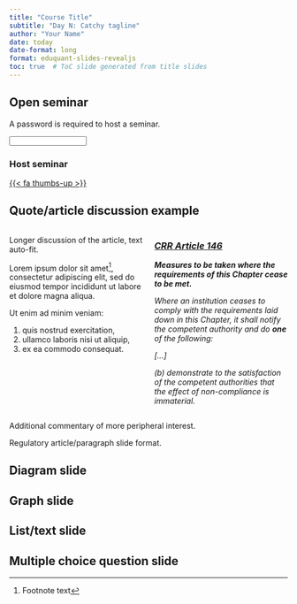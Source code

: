 ```yaml
---
title: "Course Title"
subtitle: "Day N: Catchy tagline"
author: "Your Name"
date: today
date-format: long
format: eduquant-slides-revealjs
toc: true  # ToC slide generated from title slides
---
```



## Open seminar

A password is required to host a seminar.

<div><input type="password" id="password" style="font-size:70%;" value=""></div>


### Host seminar
<a id="host" href="#"> {{< fa thumbs-up >}} </a>

## Quote/article discussion example

:::: {.columns}

::: {.column width="50%" .r-fit-text}
Longer discussion of the article, text auto-fit. 

Lorem ipsum dolor sit amet^[Footnote text], consectetur adipiscing elit, sed do eiusmod tempor incididunt ut labore et dolore magna aliqua. 

Ut enim ad minim veniam:

 1. quis nostrud exercitation,
 1. ullamco laboris nisi ut aliquip,
 1. ex ea commodo consequat. 

:::

::: {.column width="50%" .r-fit-text }
:::{.callout-note icon=false collapse="false" appearance="simple"}

### [*CRR Article 146*](https://www.eba.europa.eu/regulation-and-policy/single-rulebook/interactive-single-rulebook/1478)

***Measures to be taken where the requirements of this Chapter cease to be met.***
 
*Where an institution ceases to comply with the requirements laid down in this Chapter, it shall notify the competent authority and do **one** of the following:* 

*[...]*

*(b) demonstrate to the satisfaction of the competent authorities that the effect of non-compliance is immaterial.*
:::
:::

::::

::: aside
Additional commentary of more peripheral interest.
:::

::: {.notes}
Regulatory article/paragraph slide format.
:::

## Diagram slide


## Graph slide


## List/text slide


## Multiple choice question slide